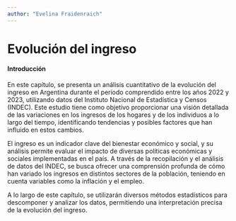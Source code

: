 ```yaml
---
author: "Evelina Fraidenraich"
---
```


# Evolución del ingreso

#### Introducción

En este capítulo, se presenta un análisis cuantitativo de la evolución del ingreso en Argentina durante el período comprendido entre los años 2022 y 2023, utilizando datos del Instituto Nacional de Estadística y Censos (INDEC). Este estudio tiene como objetivo proporcionar una visión detallada de las variaciones en los ingresos de los hogares y de los individuos a lo largo del tiempo, identificando tendencias y posibles factores que han influido en estos cambios.

El ingreso es un indicador clave del bienestar económico y social, y su análisis permite evaluar el impacto de diversas políticas económicas y sociales implementadas en el país. A través de la recopilación y el análisis de datos del INDEC, se busca ofrecer una comprensión profunda de cómo han variado los ingresos en distintos sectores de la población, teniendo en cuenta variables como la inflación y el empleo.

A lo largo de este capítulo, se utilizarán diversos métodos estadísticos para descomponer y analizar los datos, permitiendo una interpretación precisa de la evolución del ingreso.
